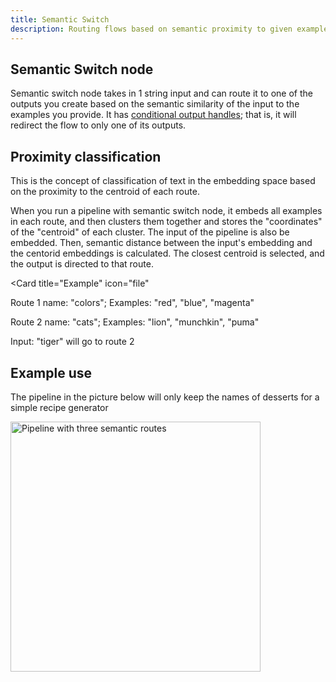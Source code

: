 ```yaml
---
title: Semantic Switch
description: Routing flows based on semantic proximity to given examples
---
```


## Semantic Switch node

Semantic switch node takes in 1 string input and can route it to one of the outputs you create based on the semantic similarity of the input to the examples you provide. It has [conditional output handles](/documentation/pipeline/working-with-nodes#conditional-output-handles); that is, it will redirect the flow to only one of its outputs.

## Proximity classification

This is the concept of classification of text in the embedding space based on the proximity to the centroid of each route.

When you run a pipeline with semantic switch node, it embeds all examples in each route, and then clusters them together and stores the "coordinates" of the "centroid" of each cluster. The input of the pipeline is also be embedded. Then, semantic distance between the input's embedding and the centorid embeddings is calculated. The closest centroid is selected, and the output is directed to that route.

<Card
  title="Example"
  icon="file"
>
  Route 1 name: "colors";
  Examples: "red", "blue", "magenta"

  Route 2 name: "cats";
  Examples: "lion", "munchkin", "puma"

  Input: "tiger" will go to route 2
</Card>

## Example use

The pipeline in the picture below will only keep the names of desserts for a simple recipe generator

<img height="400" src="/images/pipeline-builder/semantic-router-example.png" alt="Pipeline with three semantic routes"/>
